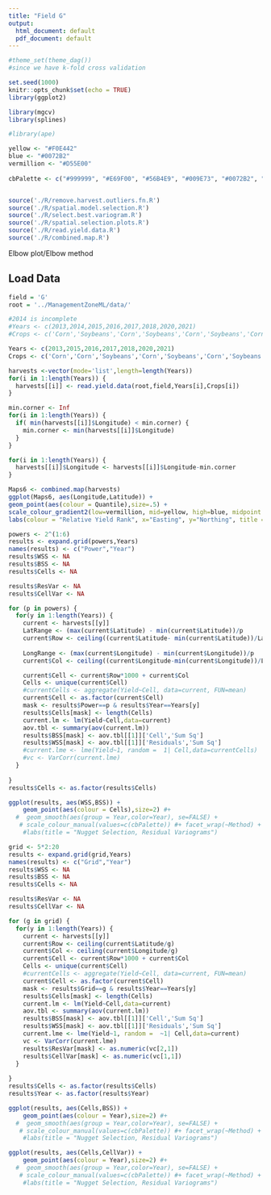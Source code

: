 ```yaml
---
title: "Field G"
output:
  html_document: default
  pdf_document: default
---
```


```r
#theme_set(theme_dag())
#since we have k-fold cross validation

set.seed(1000)
knitr::opts_chunk$set(echo = TRUE)
library(ggplot2)

library(mgcv)
library(splines)

#library(ape)

yellow <- "#F0E442"
blue <- "#0072B2"
vermillion <- "#D55E00"
  
cbPalette <- c("#999999", "#E69F00", "#56B4E9", "#009E73", "#0072B2", "#D55E00", "#F0E442","#CC79A7","#000000","#734f80", "#2b5a74", "#004f39", "#787221", "#003959", "#6aaf00", "#663cd3")


source('./R/remove.harvest.outliers.fn.R')
source('./R/spatial.model.selection.R')
source('./R/select.best.variogram.R')
source('./R/spatial.selection.plots.R')
source('./R/read.yield.data.R')
source('./R/combined.map.R')
```


Elbow plot/Elbow method


## Load Data


```r
field = 'G'
root = '../ManagementZoneML/data/'

#2014 is incomplete
#Years <- c(2013,2014,2015,2016,2017,2018,2020,2021)
#Crops <- c('Corn','Soybeans','Corn','Soybeans','Corn','Soybeans','Corn','Soybeans')

Years <- c(2013,2015,2016,2017,2018,2020,2021)
Crops <- c('Corn','Corn','Soybeans','Corn','Soybeans','Corn','Soybeans')

harvests <-vector(mode='list',length=length(Years))
for(i in 1:length(Years)) {
  harvests[[i]] <- read.yield.data(root,field,Years[i],Crops[i])
}

min.corner <- Inf
for(i in 1:length(Years)) {
  if( min(harvests[[i]]$Longitude) < min.corner) {
    min.corner <- min(harvests[[i]]$Longitude)
  }
}

for(i in 1:length(Years)) {
  harvests[[i]]$Longitude <- harvests[[i]]$Longitude-min.corner
}

```


```r
Maps6 <- combined.map(harvests)
ggplot(Maps6, aes(Longitude,Latitude)) + 
geom_point(aes(colour = Quantile),size=.5) + 
scale_colour_gradient2(low=vermillion, mid=yellow, high=blue, midpoint = 0.5) +
labs(colour = "Relative Yield Rank", x="Easting", y="Northing", title = "Multiple Years") + facet_wrap(~ Map)
```

```r
powers <- 2^(1:6)
results <- expand.grid(powers,Years)
names(results) <- c("Power","Year")
results$WSS <- NA
results$BSS <- NA
results$Cells <- NA

results$ResVar <- NA
results$CellVar <- NA

for (p in powers) {
  for(y in 1:length(Years)) {
    current <- harvests[[y]]
    LatRange <- (max(current$Latitude) - min(current$Latitude))/p
    current$Row <- ceiling((current$Latitude- min(current$Latitude))/LatRange)
    
    LongRange <- (max(current$Longitude) - min(current$Longitude))/p
    current$Col <- ceiling((current$Longitude-min(current$Longitude))/LongRange)

    current$Cell <- current$Row*1000 + current$Col
    Cells <- unique(current$Cell)
    #currentCells <- aggregate(Yield~Cell, data=current, FUN=mean)
    current$Cell <- as.factor(current$Cell)
    mask <- results$Power==p & results$Year==Years[y]
    results$Cells[mask] <- length(Cells)
    current.lm <- lm(Yield~Cell,data=current)
    aov.tbl <- summary(aov(current.lm))
    results$BSS[mask] <- aov.tbl[[1]]['Cell','Sum Sq']
    results$WSS[mask] <- aov.tbl[[1]]['Residuals','Sum Sq']
    #current.lme <- lme(Yield~1, random =  1| Cell,data=currentCells)
    #vc <- VarCorr(current.lme)
  }
  
}
results$Cells <- as.factor(results$Cells)
```


```r
ggplot(results, aes(WSS,BSS)) + 
    geom_point(aes(colour = Cells),size=2) #+ 
  #  geom_smooth(aes(group = Year,color=Year), se=FALSE) +
   # scale_colour_manual(values=c(cbPalette)) #+ facet_wrap(~Method) +
    #labs(title = "Nugget Selection, Residual Variograms")
```







```r
grid <- 5*2:20
results <- expand.grid(grid,Years)
names(results) <- c("Grid","Year")
results$WSS <- NA
results$BSS <- NA
results$Cells <- NA

results$ResVar <- NA
results$CellVar <- NA

for (g in grid) {
  for(y in 1:length(Years)) {
    current <- harvests[[y]]
    current$Row <- ceiling(current$Latitude/g)
    current$Col <- ceiling(current$Longitude/g)
    current$Cell <- current$Row*1000 + current$Col
    Cells <- unique(current$Cell)
    #currentCells <- aggregate(Yield~Cell, data=current, FUN=mean)
    current$Cell <- as.factor(current$Cell)
    mask <- results$Grid==g & results$Year==Years[y]
    results$Cells[mask] <- length(Cells)
    current.lm <- lm(Yield~Cell,data=current)
    aov.tbl <- summary(aov(current.lm))
    results$BSS[mask] <- aov.tbl[[1]]['Cell','Sum Sq']
    results$WSS[mask] <- aov.tbl[[1]]['Residuals','Sum Sq']
    current.lme <- lme(Yield~1, random =  ~1| Cell,data=current)
    vc <- VarCorr(current.lme)
    results$ResVar[mask] <- as.numeric(vc[2,1])
    results$CellVar[mask] <- as.numeric(vc[1,1])
  }
  
}
results$Cells <- as.factor(results$Cells)
results$Year <- as.factor(results$Year)
```


```r
ggplot(results, aes(Cells,BSS)) + 
    geom_point(aes(colour = Year),size=2) #+ 
  #  geom_smooth(aes(group = Year,color=Year), se=FALSE) +
   # scale_colour_manual(values=c(cbPalette)) #+ facet_wrap(~Method) +
    #labs(title = "Nugget Selection, Residual Variograms")
```



```r
ggplot(results, aes(Cells,CellVar)) + 
    geom_point(aes(colour = Year),size=2) #+ 
  #  geom_smooth(aes(group = Year,color=Year), se=FALSE) +
   # scale_colour_manual(values=c(cbPalette)) #+ facet_wrap(~Method) +
    #labs(title = "Nugget Selection, Residual Variograms")
```
